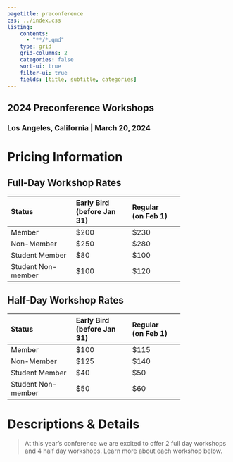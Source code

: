 ```yaml
---
pagetitle: preconference
css: ../index.css
listing: 
    contents: 
      - "**/*.qmd"
    type: grid
    grid-columns: 2
    categories: false
    sort-ui: true
    filter-ui: true
    fields: [title, subtitle, categories]
---
```

::: column-screen
::: hero-banner
::: content-block
# 2024 Preconference Workshops

### Los Angeles, California \| March 20, 2024


:::
:::
:::



# Pricing Information{#price} 

::: panel-tabset
## Full-Day Workshop Rates

+--------------------+-----------------+----------------+
| Status             | Early Bird\     | Regular\       |
|                    | (before Jan 31) | (on Feb 1)     |
+:===================+:================+:===============+
| Member             | \$200           | \$230          |
+--------------------+-----------------+----------------+
| Non-Member         | \$250           | \$280          |
+--------------------+-----------------+----------------+
| Student Member     | \$80            | \$100          |
+--------------------+-----------------+----------------+
| Student Non-member | \$100           | \$120          |
+--------------------+-----------------+----------------+


## Half-Day Workshop Rates

+--------------------+-----------------+----------------+
| Status             | Early Bird\     | Regular\       |
|                    | (before Jan 31) | (on Feb 1)     |
+:===================+:================+:===============+
| Member             | \$100           | \$115          |
+--------------------+-----------------+----------------+
| Non-Member         | \$125           | \$140          |
+--------------------+-----------------+----------------+
| Student Member     | \$40            | \$50           |
+--------------------+-----------------+----------------+
| Student Non-member | \$50            | \$60           |
+--------------------+-----------------+----------------+
:::

# Descriptions & Details{#details}  
> At this year's conference we are excited to offer 2 full day workshops and 4 half day workshops. Learn more about each workshop below. 

::: {#workshops}
:::
